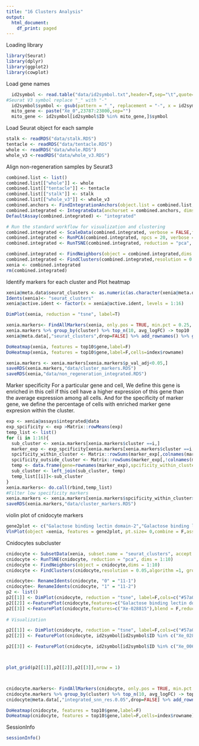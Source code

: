 ```yaml
---
title: "16 Clusters Analysis"
output:
  html_document:
    df_print: paged
---
```


Loading library
```r
library(Seurat)
library(dplyr)
library(ggplot2)
library(cowplot)
```

Load gene names
```r
  id2symbol <- read.table("data/id2symbol.txt",header=T,sep="\t",quote="\"", stringsAsFactors=F)
#Seurat V3 symbol replace "_" with "-"
  id2symbol$symbol <- gsub(pattern = "_", replacement = "-", x = id2symbol$symbol)
  mito_gene <- paste("Xe_0",23787:23800,sep="")
  mito_gene <- id2symbol[id2symbol$ID %in% mito_gene,]$symbol
```

Load Seurat object for each sample
```r
stalk <- readRDS("data/stalk.RDS")
tentacle <- readRDS("data/tentacle.RDS")
whole <- readRDS("data/whole.RDS")
whole_v3 <-readRDS("data/whole_v3.RDS")
```

Align non-regeneration samples by Seurat3
```r
combined.list <- list()
combined.list[["whole"]] <- whole
combined.list[["tentacle"]] <- tentacle
combined.list[["stalk"]] <- stalk
combined.list[["whole_v3"]] <- whole_v3
combined.anchors <- FindIntegrationAnchors(object.list = combined.list, anchor.features =1000, dims = 1:20)
combined.integrated <- IntegrateData(anchorset = combined.anchors, dims = 1:20,features.to.integrate = id2symbol$symbol)
DefaultAssay(combined.integrated) <- "integrated"

# Run the standard workflow for visualization and clustering
combined.integrated <- ScaleData(combined.integrated, verbose = FALSE,features =id2symbol$symbol)
combined.integrated <- RunPCA(combined.integrated, npcs = 20, verbose = FALSE)
combined.integrated <- RunTSNE(combined.integrated, reduction = "pca", dims = 1:20)

combined.integrated <- FindNeighbors(object = combined.integrated,dims = 1:20)
combined.integrated <- FindClusters(combined.integrated,resolution = 0.19,algorithm =1, group.singletons = F)
xenia <- combined.integrated
rm(combined.integrated)
```



Identify markers for each cluster and Plot heatmap
```r
xenia@meta.data$seurat_clusters <- as.numeric(as.character(xenia@meta.data$seurat_clusters))+1
Idents(xenia)<- "seurat_clusters"
xenia@active.ident <- factor(x = xenia@active.ident, levels = 1:16)

DimPlot(xenia, reduction = "tsne", label=T)

xenia.markers<- FindAllMarkers(xenia, only.pos = TRUE, min.pct = 0.25, thresh.use = 0.25)
xenia.markers %>% group_by(cluster) %>% top_n(10, avg_logFC) -> top10
xenia@meta.data[,"seurat_clusters",drop=FALSE] %>% add_rownames() %>% group_by(seurat_clusters) %>% sample_n(40) -> index

DoHeatmap(xenia, features = top10$gene,label=F)
DoHeatmap(xenia, features = top10$gene,label=F,cells=index$rowname)

xenia.markers <- xenia.markers[xenia.markers$p_val_adj<0.05,]
saveRDS(xenia.markers,"data/cluster_markers.RDS")
saveRDS(xenia,"data/non_regeneration_integrated.RDS")

```
Marker specificity
For a particular gene and cell, We define this gene is enriched in this cell if this cell have a higher expression of this gene than the average expression among all cells.
And for the specificity of marker gene, we define the percentage of cells with enriched marker gene expresion within the cluster.
```r
exp <- xenia@assays$integrated@data
exp_spcificity <- exp >Matrix::rowMeans(exp)
temp_list <- list()
for (i in 1:16){
  sub_cluster <- xenia.markers[xenia.markers$cluster ==i,]
  marker_exp <- exp_spcificity[xenia.markers[xenia.markers$cluster ==i,]$gene,]
  spcificity_within_cluster <- Matrix::rowSums(marker_exp[,colnames(marker_exp) %in% rownames(xenia@meta.data[xenia@meta.data$seurat_clusters == i,])])/sum(xenia@meta.data$seurat_clusters == i)
  spcificity_outside_cluster <- Matrix::rowSums(marker_exp[,!colnames(marker_exp) %in% rownames(xenia@meta.data[!xenia@meta.data$seurat_clusters == i,])])/sum(!xenia@meta.data$seurat_clusters == i)
  temp <- data.frame(gene=rownames(marker_exp),spcificity_within_cluster=spcificity_within_cluster,spcificity_outside_cluster=spcificity_outside_cluster)
  sub_cluster <- left_join(sub_cluster, temp)
  temp_list[[i]]<-sub_cluster
}
xenia.markers<- do.call(rbind,temp_list)
#Filter low specificity markers
xenia.markers <- xenia.markers[xenia.markers$spcificity_within_cluster>0.5,]
saveRDS(xenia.markers,"data/cluster_markers.RDS")
```


violin plot of cnidocyte markers
```r
gene2plot <- c("Galactose binding lectin domain-2","Galactose binding lectin domain-3","Galactose binding lectin domain-4","Xe-028815" ,"Xe-001210")
VlnPlot(object =xenia, features = gene2plot, pt.size= 0,combine = F,assay = "RNA") 


```


Cnidocytes subcluster
```r

cnidocyte <- SubsetData(xenia, subset.name = "seurat_clusters", accept.value =11) 
cnidocyte <- RunTSNE(cnidocyte, reduction = "pca", dims = 1:10)
cnidocyte <- FindNeighbors(object = cnidocyte,dims = 1:10)
cnidocyte <- FindClusters(cnidocyte,resolution = 0.05,algorithm =1, group.singletons = F)

cnidocyte<- RenameIdents(cnidocyte, "0" = "11-1")
cnidocyte<- RenameIdents(cnidocyte, "1" = "11-2")
p2 <- list()
p2[[1]] <- DimPlot(cnidocyte, reduction = "tsne", label=F,cols=c("#57a0ff","#ff9757"))
p2[[2]] <-FeaturePlot(cnidocyte,features=c("Galactose binding lectin domain-3"),blend = F,reduction = "tsne",cols =c("grey","red"))
p2[[3]] <-FeaturePlot(cnidocyte,features=c("Xe-028815"),blend = F,reduction = "tsne",cols =c("grey","red"))
  
# Visualization

p2[[1]] <- DimPlot(cnidocyte, reduction = "tsne", label=F,cols=c("#57a0ff","#ff9757")) + NoLegend()
p2[[2]] <- FeaturePlot(cnidocyte, id2symbol[id2symbol$ID %in% c("Xe_028815"),]$symbol,cols = c("grey","red"),reduction="tsne")+ NoLegend()

p2[[3]] <- FeaturePlot(cnidocyte, id2symbol[id2symbol$ID %in% c("Xe_006066"),]$symbol,cols = c("grey","red"),reduction="tsne")+ NoLegend() +ggtitle("Xe_006066")



plot_grid(p2[[1]],p2[[2]],p2[[3]],nrow = 1)




```
```r
cnidocyte.markers<- FindAllMarkers(cnidocyte, only.pos = TRUE, min.pct = 0.25, thresh.use = 0.25)
cnidocyte.markers %>% group_by(cluster) %>% top_n(10, avg_logFC) -> top10
cnidocyte@meta.data[,"integrated_snn_res.0.05",drop=FALSE] %>% add_rownames() %>% group_by(integrated_snn_res.0.05) %>% sample_n(40) -> index

DoHeatmap(cnidocyte, features = top10$gene,label=F)
DoHeatmap(cnidocyte, features = top10$gene,label=F,cells=index$rowname)
```


SessionInfo
```r
sessionInfo()
```

